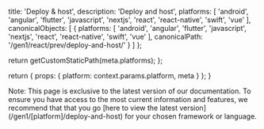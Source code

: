 
  title: 'Deploy & host',
  description: 'Deploy and host',
  platforms: [
    'android',
    'angular',
    'flutter',
    'javascript',
    'nextjs',
    'react',
    'react-native',
    'swift',
    'vue'
  ],
  canonicalObjects: [
    {
      platforms: [
        'android',
        'angular',
        'flutter',
        'javascript',
        'nextjs',
        'react',
        'react-native',
        'swift',
        'vue'
      ],
      canonicalPath: '/gen1/react/prev/deploy-and-host/'
    }
  ]
};

  return getCustomStaticPath(meta.platforms);
};

  return {
    props: {
      platform: context.params.platform,
      meta
    }
  };
}

<Callout>
Note: This page is exclusive to the latest version of our documentation. To ensure you have access to the most current information and features, we recommend that that you go [here to view the latest version](/gen1/[platform]/deploy-and-host) for your chosen framework or language.
</Callout>

